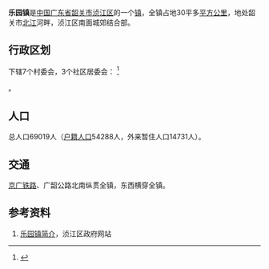 {{中国乡级行政区|44/02/04/101/000}}
'''乐园镇'''是[[中华人民共和国|中国]][[广东省|广东省]][[韶关市|韶关市]][[浈江区|浈江区]]的一个[[行政建制镇|镇]]，全镇占地30平多[[平方公里|平方公里]]，地处韶关市[[北江|北江]]河畔，浈江区南面城郊结合部。

==行政区划==
下辖7个村委会，3个社区居委会： <ref>{{PRC admin/ref sgc|44/02/04/101/000}}</ref>

{{PRC admin/children|44/02/04/101/000}}。

==人口==
总人口69019人（[[户籍人口|户籍人口]]54288人，外来暂住人口14731人）。

==交通==
{{rint|cn|rail}}[[京广铁路|京广铁路]]、广韶公路北南纵贯全镇，{{中国高速公路名|G6011}}东西横穿全镇。

==参考资料==
#[https://web.archive.org/web/20100530071047/http://www.sgzj.gov.cn/website/portal/rhgk/lyz/2010/10920_0.html 乐园镇简介]，浈江区政府网站

{{PRC admin/navcat|44/02/04/101/000}}